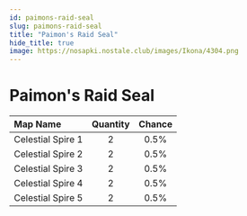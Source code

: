 ```yaml
---
id: paimons-raid-seal
slug: paimons-raid-seal
title: "Paimon's Raid Seal"
hide_title: true
image: https://nosapki.nostale.club/images/Ikona/4304.png
---
```



# <ItemIcon iconId="4304" height="32"/> Paimon's Raid Seal
|Map Name|Quantity|Chance|
|:--|:-:|:-:|
|Celestial Spire 1|2|0.5%|
|Celestial Spire 2|2|0.5%|
|Celestial Spire 3|2|0.5%|
|Celestial Spire 4|2|0.5%|
|Celestial Spire 5|2|0.5%|

